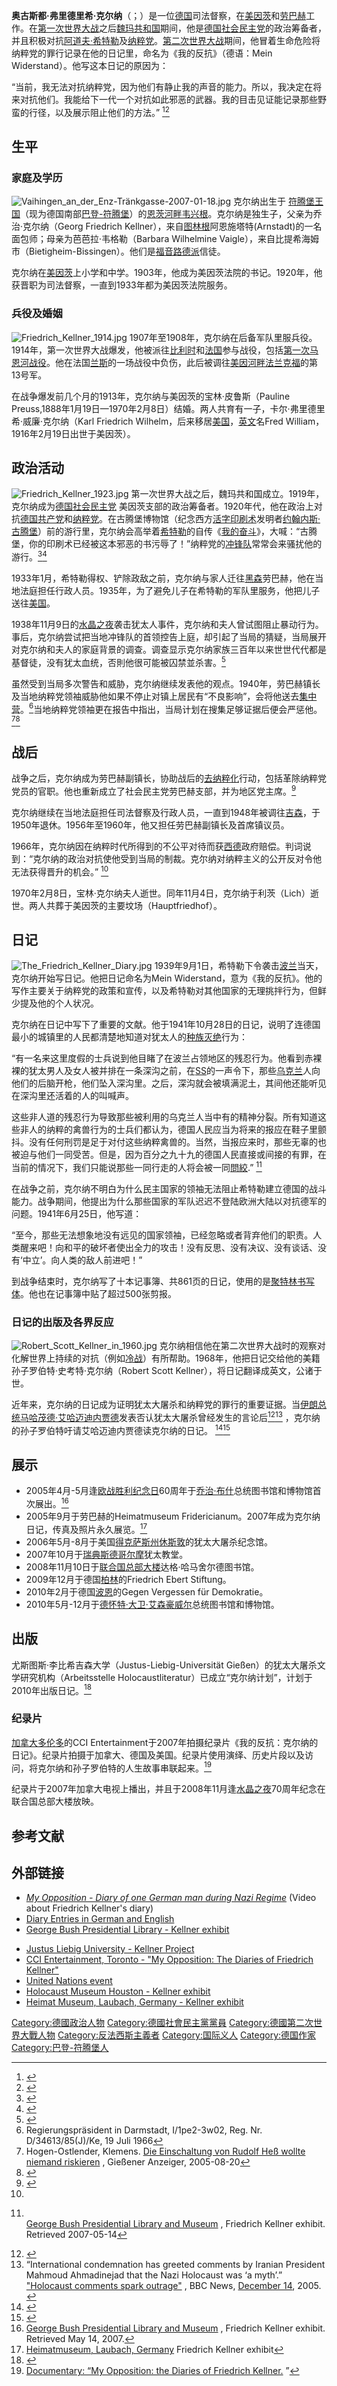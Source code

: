 {{Infobox Person
| name   =弗里德里希·克尔纳
| image     = Friedrich_Kellner_1934-b.jpg
| image_size     = 150px
| caption  = 1934年的弗里德里希·克尔纳
| birth_date  = 1885年2月1日
| birth_place = [[德国|德国]][[恩茨河畔法伊欣根|恩茨河畔韦兴根]]
| death_date  = 1970年11月4日
| death_place = [[德国|德国]][[利希|利茨]]
| education      = 高中
| occupation     = 司法督察
| spouse         = 宝林·皮鲁斯
| parents        = 乔治·克尔纳和芭芭拉·克尔纳
| children       =弗里德里希·威廉·克尔纳
}}
{{The Holocaust sidebar}}
{{Righteous Among the Nations}}
'''奥古斯都·弗里德里希·克尔纳'''（{{lang-de|'''August Friedrich Kellner'''}}；{{bd|1885年|2月1日|1970年|11月4日}}）是一位[[德国|德国]]司法督察，在[[美因茨|美因茨]]和[[劳巴赫|劳巴赫]]工作。在[[第一次世界大战|第一次世界大战]]之后[[魏玛共和国|魏玛共和国]]期间，他是[[德国社会民主党|德国社会民主党]]的政治筹备者，并且积极对抗[[阿道夫·希特勒|阿道夫·希特勒]]及[[纳粹党|纳粹党]]。[[第二次世界大战|第二次世界大战]]期间，他冒着生命危险将纳粹党的罪行记录在他的日记里，命名为《我的反抗》（德语：Mein Widerstand）。他写这本日记的原因为：

“当前，我无法对抗纳粹党，因为他们有静止我的声音的能力。所以，我决定在将来对抗他们。我能给下一代一个对抗如此邪恶的武器。我的目击见证能记录那些野蛮的行径，以及展示阻止他们的方法。” <ref>{{cite news |last=Magers |first=Phil |url=http://www.upi.com/Business_News/Security-Industry/2005/03/25/Feature-Germans-war-diary-goes-public/UPI-56361111785894/ |title=German's war diary goes public |publisher=UPI United Press International |date=2005-03-28 |accessdate=2009-12-14 |archive-date=2011-06-05 |archive-url=https://web.archive.org/web/20110605100132/http://www.upi.com/Business_News/Security-Industry/2005/03/25/Feature-Germans-war-diary-goes-public/UPI-56361111785894/ |dead-url=no }}</ref><ref>{{cite news|last=Hogen-Ostlender|first=Klemens|url=http://www.holocaustliteratur.de/index.php?content=21&category=13|title=Ich entschloss mich, die Nazis in der Zukunft zu bekämpfen|publisher=Giessener Anzeiger|date=2005-04-06|accessdate=2009-12-14|archive-date=2011-07-19|archive-url=https://web.archive.org/web/20110719043301/http://www.holocaustliteratur.de/index.php?content=21&category=13|dead-url=yes}}</ref>

== 生平 ==
=== 家庭及学历 ===
[[File:Vaihingen_an_der_Enz-Tränkgasse-2007-01-18.jpg|thumb]]
克尔纳出生于 [[符腾堡王国|符腾堡王国]]（现为德国南部[[巴登-符腾堡|巴登-符腾堡]]）的[[恩茨河畔法伊欣根|恩茨河畔韦兴根]]。克尔纳是独生子，父亲为乔治·克尔纳（Georg Friedrich Kellner），来自[[图林根|图林根]]阿恩施塔特(Arnstadt)的一名面包师；母亲为芭芭拉·韦格勒（Barbara Wilhelmine Vaigle），来自比提希海姆市（Bietigheim-Bissingen）。他们是[[信义宗|福音路德派]]信徒。

克尔纳在[[美因茨|美因茨]]上小学和中学。1903年，他成为美因茨法院的书记。1920年，他获晋职为司法督察，一直到1933年都为美因茨法院服务。

=== 兵役及婚姻 ===
[[File:Friedrich_Kellner_1914.jpg|thumb]]
1907年至1908年，克尔纳在后备军队里服兵役。1914年，第一次世界大战爆发，他被派往[[比利时|比利时]]和[[法国|法国]]参与战役，包括[[第一次马恩河战役|第一次马恩河战役]]。他在法国[[兰斯|兰斯]]的一场战役中负伤，此后被调往[[美因河畔法兰克福|美因河畔法兰克福]]的第13号军。

在战争爆发前几个月的1913年，克尔纳与美因茨的宝林·皮鲁斯（Pauline Preuss,1888年1月19日—1970年2月8日）结婚。两人共育有一子，卡尔·弗里德里希·威廉·克尔纳（Karl Friedrich Wilhelm，后来移居[[美国|美国]]，[[英文|英文]]名Fred William，1916年2月19日出世于美因茨）。

== 政治活动 ==
[[File:Friedrich_Kellner_1923.jpg|thumb]]
第一次世界大战之后，魏玛共和国成立。1919年，克尔纳成为[[德国社会民主党|德国社会民主党]] 美因茨支部的政治筹备者。1920年代，他在政治上对抗[[德国共产党|德国共产党]]和[[纳粹党|纳粹党]]。在古腾堡博物馆（纪念西方[[活字印刷术|活字印刷术]]发明者[[约翰内斯·古腾堡|约翰内斯·古腾堡]]）前的游行里，克尔纳会高举着[[阿道夫·希特勒|希特勒]]的自传《[[我的奋斗|我的奋斗]]》，大喊：“古腾堡，你的印刷术已经被这本邪恶的书污辱了！”纳粹党的[[冲锋队|冲锋队]]常常会来骚扰他的游行。<ref>{{cite news|last=Schmidt-Wyk|first=Frank|url=http://www.holocaustliteratur.de/index.php?content=21&category=13|title=Tagebücher gegen den Terror|publisher=Mainz Allgemeine Zeitung|date=2006-09-24|accessdate=2009-12-14|archive-date=2011-07-19|archive-url=https://web.archive.org/web/20110719043301/http://www.holocaustliteratur.de/index.php?content=21&category=13|dead-url=yes}}</ref><ref name="Pritchard">{{cite news |last=Pritchard |first=Marietta |url=http://umassmag.com/Fall_2005/A_Promise_To_Keep_962.html |title=A Promise To Keep |publisher=UMassMag.com |date=Fall 2005 |accessdate=2007-02-25 |archive-date=2007-03-06 |archive-url=https://web.archive.org/web/20070306121021/http://www.umassmag.com/Fall_2005/A_Promise_To_Keep_962.html |dead-url=no }}</ref>

1933年1月，希特勒得权、铲除政敌之前，克尔纳与家人迁往[[黑森|黑森]]劳巴赫，他在当地法庭担任行政人员。1935年，为了避免儿子在希特勒的军队里服务，他把儿子送往[[美国|美国]]。

1938年11月9日的[[水晶之夜|水晶之夜]]袭击犹太人事件，克尔纳和夫人曾试图阻止暴动行为。事后，克尔纳尝试把当地冲锋队的首领控告上庭，却引起了当局的猜疑，当局展开对克尔纳和夫人的家庭背景的调查。调查显示克尔纳家族三百年以来世世代代都是基督徒，没有犹太血统，否則他很可能被囚禁並杀害。<ref>{{cite news|last=Hogen-Ostlender|first=Klemens|url=http://www.holocaustliteratur.de/index.php?content=21&category=13|title=Die Einschaltung von Rudolf Heß wollte niemand riskieren|publisher=Giessener Anzeiger|date=2005-08-20|accessdate=2009-12-14|archive-date=2011-07-19|archive-url=https://web.archive.org/web/20110719043301/http://www.holocaustliteratur.de/index.php?content=21&category=13|dead-url=yes}}</ref>

虽然受到当局多次警告和威胁，克尔纳继续发表他的观点。1940年，劳巴赫镇长及当地纳粹党领袖威胁他如果不停止对镇上居民有“不良影响”，会将他送去[[集中营|集中营]]。<ref name="#1">Regierungspräsident in Darmstadt, I/1pe2-3w02, Reg. Nr. D/34613/85(J)/Ke, 19 Juli 1966</ref>当地纳粹党领袖更在报告中指出，当局计划在搜集足够证据后便会严惩他。<ref>Hogen-Ostlender, Klemens. [http://www.holocaustliteratur.de/index.php?content=21&category=13 Die Einschaltung von Rudolf Heß wollte niemand riskieren] {{Wayback|url=http://www.holocaustliteratur.de/index.php?content=21&category=13 |date=20110719043301 }}, Gießener Anzeiger, 2005-08-20</ref><ref>{{cite web|url=http://bushlib.tamu.edu/exhibits/2005-friedrich_kellner/Tribunal%203b.pdf|title=George Bush Presidential Library and Museum - Friedrich Kellner exhibit|accessdate=2007-04-24|format=PDF|archive-date=2012-04-27|archive-url=https://www.webcitation.org/67ELuV5IR?url=http://bushlib.tamu.edu/exhibits/2005-friedrich_kellner/Tribunal%203b.pdf|dead-url=no}}</ref>

== 战后 ==
战争之后，克尔纳成为劳巴赫副镇长，协助战后的[[去纳粹化|去纳粹化]]行动，包括革除纳粹党党员的官职。他也重新成立了社会民主党劳巴赫支部，并为地区党主席。<ref>{{cite web|url=http://www.spd-laubach.de/7.html|title=Die Geschichte der Laubacher SPD|accessdate=2007-04-24|archive-date=2007-10-09|archive-url=https://web.archive.org/web/20071009052753/http://www.spd-laubach.de/7.html|dead-url=no}}</ref>

克尔纳继续在当地法庭担任司法督察及行政人员，一直到1948年被调往[[吉森|吉森]]，于1950年退休。1956年至1960年，他又担任劳巴赫副镇长及首席镇议员。

1966年，克尔纳因在纳粹时代所得到的不公平对待而获[[西德|西德]]政府赔偿。判词说到：“克尔纳的政治对抗使他受到当局的制裁。克尔纳对纳粹主义的公开反对令他无法获得晋升的机会。” <ref name="#1"/>

1970年2月8日，宝林·克尔纳夫人逝世。同年11月4日，克尔纳于利茨（Lich）逝世。两人共葬于美因茨的主要坟场（Hauptfriedhof）。

== 日记 ==
[[File:The_Friedrich_Kellner_Diary.jpg|thumb]]
1939年9月1日，希特勒下令袭击[[波兰|波兰]]当天，克尔纳开始写日记。他把日记命名为Mein Widerstand，意为《我的反抗》。他的写作主要关于纳粹党的政策和宣传，以及希特勒对其他国家的无理挑拌行为，但鲜少提及他的个人状况。

克尔纳在日记中写下了重要的文献。他于1941年10月28日的日记，说明了连德国最小的城镇里的人民都清楚地知道对犹太人的[[种族灭绝|种族灭绝]]行为：

“有一名来这里度假的士兵说到他目睹了在波兰占领地区的残忍行为。他看到赤裸裸的犹太男人及女人被并排在一条深沟之前，在[[党卫队|SS]]的一声令下，那些[[乌克兰|乌克兰]]人向他们的后脑开枪，他们坠入深沟里。之后，深沟就会被填满泥土，其间他还能听见在深沟里还活着的人的叫喊声。

这些非人道的残忍行为导致那些被利用的乌克兰人当中有的精神分裂。所有知道这些非人的纳粹的禽兽行为的士兵们都认为，德国人民应当为将来的报应在鞋子里颤抖。没有任何刑罚是足于对付这些纳粹禽兽的。当然，当报应来时，那些无辜的也被迫与他们一同受苦。但是，因为百分之九十九的德国人民直接或间接的有罪，在当前的情况下，我们只能说那些一同行走的人将会被一同[[問絞|問絞]].” <ref>{{cite book  |last = Kellner |first = Friedrich |authorlink = |coauthors = Robert Scott Kellner |title = Friedrich Kellner Diary |publisher =  |year = 2005 |location = |pages = 861, p.112}}<br /> [http://bushlib.tamu.edu/exhibits/2005-friedrich_kellner/October%2028,%201941.pdf George Bush Presidential Library and Museum] {{Wayback|url=http://bushlib.tamu.edu/exhibits/2005-friedrich_kellner/October%2028,%201941.pdf |date=20100729052500 }}, Friedrich Kellner exhibit. Retrieved 2007-05-14</ref>

在战争之前，克尔纳不明白为什么民主国家的领袖无法阻止希特勒建立德国的战斗能力。战争期间，他提出为什么那些国家的军队迟迟不登陆欧洲大陆以对抗德军的问题。1941年6月25日，他写道：

“至今，那些无法想象地没有远见的国家领袖，已经忽略或者背弃他们的职责。人类醒来吧！向和平的破坏者使出全力的攻击！没有反思、没有决议、没有谈话、没有‘中立’。向人类的敌人前进吧！”

到战争结束时，克尔纳写了十本记事簿、共861页的日记，使用的是[[聚特林书写体|聚特林书写体]]。他也在记事簿中贴了超过500张剪报。

=== 日记的出版及各界反应 ===
[[File:Robert_Scott_Kellner_in_1960.jpg|thumb]]
克尔纳相信他在第二次世界大战时的观察对化解世界上持续的对抗（例如[[冷战|冷战]]）有所帮助。1968年，他把日记交给他的美籍孙子罗伯特·史考特·克尔纳（Robert Scott Kellner），将日记翻译成英文，公诸于世。

近年来，克尔纳的日记成为证明犹太大屠杀和纳粹党的罪行的重要证据。当[[伊朗|伊朗]][[伊朗总统|总统]][[马哈茂德·艾哈迈迪内贾德|马哈茂德·艾哈迈迪内贾德]]发表否认犹太大屠杀曾经发生的言论后<ref>{{cite news| url = http://www.nytimes.com/2005/10/30/weekinreview/30iran.html?ex=1161230400&en=26f07fc5b7543417&ei=5070| title = Text of Mahmoud Ahmadinejad's Speech| accessdate = 2006-10-17| last = Fathi| first = Nazila| date = October 30, 2005| work = Week in Review| publisher = [[The_New_York_Times|The New York Times]]| archive-date = 2011-12-19| archive-url = https://web.archive.org/web/20111219231120/http://www.nytimes.com/2005/10/30/weekinreview/30iran.html?ex=1161230400&en=26f07fc5b7543417&ei=5070| dead-url = no}}</ref><ref>“International condemnation has greeted comments by Iranian President Mahmoud Ahmadinejad that the Nazi Holocaust was ‘a myth’.” [http://news.bbc.co.uk/2/hi/middle_east/4529198.stm "Holocaust comments spark outrage"] {{Wayback|url=http://news.bbc.co.uk/2/hi/middle_east/4529198.stm |date=20090930101031 }}, BBC News, [[December_14|December 14]], 2005.
<br />{{cite web| url = http://today.reuters.co.uk/news/articlenews.aspx?type=technologyNews&storyID=2007-01-30T141209Z_01_L30400389_RTRIDST_0_TECH-ISRAEL-IRAN-WEBSITE-DC.XML&WTmodLoc=TechInternet-C3-Technology-7| title = Iranians visit Israel's Holocaust Web site| accessdate = 2007-01-31| date = January 30, 2007| publisher = [[Reuters|Reuters]]| quote = Jews are alarmed by Iranian President Mahmoud Ahmadinejad, who since coming to power in 2005 has drawn international condemnation by describing the Holocaust as "a myth" and calling for Israel to be "wiped off the map."}}{{dead link|date=2017年12月 |bot=InternetArchiveBot |fix-attempted=yes }}</ref> ，克尔纳的孙子罗伯特吁请艾哈迈迪内贾德读克尔纳的日记。 <ref>{{cite news|first=Joseph|last=Farah|url=http://www.worldnetdaily.com/news/article.asp?ARTICLE_ID=52093|title=Will Ahmadinejad ever read Nazi diary?|work=WorldNetDaily|date=2006-09-22|accessdate=2007-04-24|archive-url=https://web.archive.org/web/20070310215900/http://www.worldnetdaily.com/news/article.asp?ARTICLE_ID=52093|archive-date=2007-03-10|dead-url=yes}}</ref><ref>{{cite news|first=Helen|last=Kennedy|url=http://www.nydailynews.com/news/wn_report/2007/09/22/2007-09-22_secret_diary_details_holocaust_and_nazi_.html|title=Secret diary details Holocaust and Nazi crimes|work=New York Daily News|date=2007-09-22|accessdate=2007-10-15|archive-date=2012-12-06|archive-url=https://archive.today/20121206013156/http://www.nydailynews.com/news/wn_report/2007/09/22/2007-09-22_secret_diary_details_holocaust_and_nazi_.html}}</ref>

== 展示 ==
* 2005年4月-5月逢[[欧战胜利纪念日|欧战胜利纪念日]]60周年于[[乔治·赫伯特·沃克·布什|乔治·布什]]总统图书馆和博物馆首次展出。<ref>[http://bushlib.tamu.edu/exhibits/2005-friedrich_kellner/ George Bush Presidential Library and Museum] {{Wayback|url=http://bushlib.tamu.edu/exhibits/2005-friedrich_kellner/ |date=20071221091913 }}, Friedrich Kellner exhibit. Retrieved May 14, 2007.</ref>  
* 2005年9月于劳巴赫的Heimatmuseum Fridericianum。2007年成为克尔纳日记，传真及照片永久展览。<ref>[http://www.museum-fridericianum.de/ Heimatmuseum, Laubach, Germany] {{Wayback|url=http://www.museum-fridericianum.de/ |date=20120623022018 }} Friedrich Kellner exhibit</ref>
* 2006年5月-8月于美国[[得克萨斯州|得克萨斯州]][[休斯敦|休斯敦]]的犹太大屠杀纪念馆。
* 2007年10月于[[瑞典|瑞典]][[斯德哥尔摩|斯德哥尔摩]]犹太教堂。
* 2008年11月10日于[[联合国总部大楼|联合国总部大楼]]达格·哈马舍尔德图书馆。
* 2009年12月于德国[[柏林|柏林]]的Friedrich Ebert Stiftung。
* 2010年2月于德国[[波恩|波恩]]的Gegen Vergessen für Demokratie。
* 2010年5月-12月于[[德怀特·艾森豪威尔|德怀特·大卫·艾森豪威尔]]总统图书馆和博物馆。

== 出版 ==
尤斯图斯·李比希吉森大学（Justus-Liebig-Universität Gießen）的犹太大屠杀文学研究机构（Arbeitsstelle Holocaustliteratur）已成立“克尔纳计划”，计划于2010年出版日记。<ref>{{cite web |last =  |first =  |authorlink =  |coauthors =  |title = Arbeitsstelle Holocaustliteratur will Kellner-Tagebücher veröffentlichen |work =  |publisher = Arbeitsstelle Holocaustliteratur am Institut für Germanistik der Justus-Liebig-Universität Gießen |date =  |url = http://www.holocaustliteratur.de/index.php?content=20&category=13 |format =  |doi =  |accessdate = 2007-02-25 |archive-date = 2007-02-06 |archive-url = https://web.archive.org/web/20070206002555/http://www.holocaustliteratur.de/index.php?content=20&category=13 |dead-url = yes }}</ref>

=== 纪录片 ===
[[加拿大|加拿大]][[多伦多|多伦多]]的CCI Entertainment于2007年拍摄纪录片《我的反抗：克尔纳的日记》。纪录片拍摄于加拿大、德国及美国。纪录片使用演绎、历史片段以及访问，将克尔纳和孙子罗伯特的人生故事串联起来。<ref>[http://www.ccientertainment.com/Portfolio.html Documentary: “My Opposition: the Diaries of Friedrich Kellner.] {{webarchive|url=https://web.archive.org/web/20100317132723/http://www.ccientertainment.com/Portfolio.html |date=2010-03-17 }}”</ref>

纪录片于2007年加拿大电视上播出，并且于2008年11月逢[[水晶之夜|水晶之夜]]70周年纪念在联合国总部大楼放映。

== 参考文献 ==
{{Reflist|2}}

== 外部链接 ==
{{commons|Friedrich Kellner}}
* [http://www.youtube.com/watch?v=9kJLE9zvo44 ''My Opposition - Diary of one German man during Nazi Regime''] {{Wayback|url=http://www.youtube.com/watch?v=9kJLE9zvo44 |date=20141029000908 }} (Video about Friedrich Kellner's diary)
* [http://sites.google.com/site/friedrichkellnerdiary/kellner-diary-entries Diary Entries in German and English] {{Wayback|url=http://sites.google.com/site/friedrichkellnerdiary/kellner-diary-entries |date=20121113191229 }}
* [http://bushlib.tamu.edu/exhibits/2005-friedrich_kellner George Bush Presidential Library - Kellner exhibit] {{Wayback|url=http://bushlib.tamu.edu/exhibits/2005-friedrich_kellner |date=20110720053944 }}

* [http://www.holocaustliteratur.de/index.php?content=20&category=13 Justus Liebig University - Kellner Project] {{Wayback|url=http://www.holocaustliteratur.de/index.php?content=20&category=13 |date=20091127083214 }} {{de icon}}
* [https://web.archive.org/web/20100425083029/http://www.ccientertainment.com/index.html CCI Entertainment, Toronto - "My Opposition: The Diaries of Friedrich Kellner"]
* [http://www.un.org/holocaustremembrance/filmseries.shtml United Nations event] {{Wayback|url=http://www.un.org/holocaustremembrance/filmseries.shtml |date=20100526080920 }}
* [http://www.hmh.org/ViewExhibits.aspx?ID=37&ExhibitType=Past Holocaust Museum Houston - Kellner exhibit] {{Wayback|url=http://www.hmh.org/ViewExhibits.aspx?ID=37&ExhibitType=Past |date=20110611045025 }}
* [http://www.museum-fridericianum.de/ Heimat Museum, Laubach, Germany - Kellner exhibit] {{Wayback|url=http://www.museum-fridericianum.de/ |date=20120623022018 }} {{de icon}}

{{Authority control}}
{{DEFAULTSORT:Kellner, Friedrich}}

[[Category:德國政治人物|Category:德國政治人物]]
[[Category:德國社會民主黨黨員|Category:德國社會民主黨黨員]]
[[Category:德國第二次世界大戰人物|Category:德國第二次世界大戰人物]]
[[Category:反法西斯主義者|Category:反法西斯主義者]]
[[Category:国际义人|Category:国际义人]]
[[Category:德国作家|Category:德国作家]]
[[Category:巴登-符腾堡人|Category:巴登-符腾堡人]]